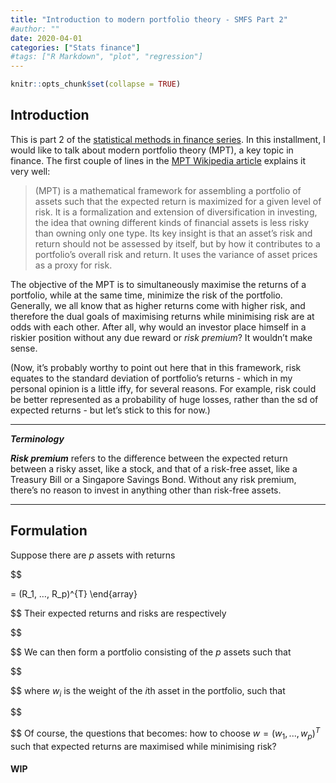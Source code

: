 ```yaml
---
title: "Introduction to modern portfolio theory - SMFS Part 2"
#author: ""
date: 2020-04-01
categories: ["Stats finance"]
#tags: ["R Markdown", "plot", "regression"]
---
```


```r
knitr::opts_chunk$set(collapse = TRUE)
```

## Introduction

This is part 2 of the [statistical methods in finance series](https://thestatsguy.netlify.com/2020/03/19/statistical-methods-in-finance-series-part-1/). In this installment, I would like to talk about modern portfolio theory (MPT), a key topic in finance. The first couple of lines in the [MPT Wikipedia article](https://en.wikipedia.org/wiki/Modern_portfolio_theory) explains it very well:

> (MPT) is a mathematical framework for assembling a portfolio of assets such that the expected return is maximized for a given level of risk. It is a formalization and extension of diversification in investing, the idea that owning different kinds of financial assets is less risky than owning only one type. Its key insight is that an asset's risk and return should not be assessed by itself, but by how it contributes to a portfolio's overall risk and return. It uses the variance of asset prices as a proxy for risk.

The objective of the MPT is to simultaneously maximise the returns of a portfolio, while at the same time, minimize the risk of the portfolio. Generally, we all know that as higher returns come with higher risk, and therefore the dual goals of maximising returns while minimising risk are at odds with each other. After all, why would an investor place himself in a riskier position without any due reward or _risk premium_? It wouldn't make sense.

(Now, it's probably worthy to point out here that in this framework, risk equates to the standard deviation of portfolio's returns - which in my personal opinion is a little iffy, for several reasons. For example, risk could be better represented as a probability of huge losses, rather than the sd of expected returns - but let's stick to this for now.)

---

**_Terminology_**

**_Risk premium_** refers to the difference between the expected return between a risky asset, like a stock, and that of a risk-free asset, like a Treasury Bill or a Singapore Savings Bond. Without any risk premium, there's no reason to invest in anything other than risk-free assets.

---

## Formulation

Suppose there are $p$ assets with returns

$$

\begin{array}{c}
R_i, i = 1, ..., p \\\
\mathbf{R} = (R_1, ..., R_p)^{T}
\end{array}

$$
Their expected returns and risks are respectively

$$

\begin{array}{c}
r_i = ER_i, \sigma_i = \sigma_{R_i}, cov(R) = \Sigma = (\sigma_{ij})_{1 \le i,j \le p}
\end{array}
$$
We can then form a portfolio consisting of the $p$ assets such that

$$

\begin{array}{c}
R_N = w_1R_1 + ... + w_pR_P = w^TR,
\end{array}
$$
where $w_i$ is the weight of the $i$th asset in the portfolio, such that

$$

\begin{array}{c}
\sum_{i = 1}^{p} w_i = 1
\end{array}

$$
Of course, the questions that becomes: how to choose $w = (w_1, ..., w_p)^T$ such that expected returns are maximised while minimising risk?

#### WIP

